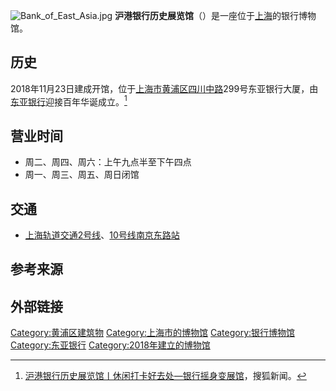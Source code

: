 [[File:Bank_of_East_Asia.jpg|thumb]]
'''沪港银行历史展览馆'''（{{lang-en|Shanghai and Hong Kong Museum of Banking History}}）是一座位于[[上海|上海]]的银行博物馆。

==历史==
2018年11月23日建成开馆，位于[[上海市|上海市]][[黄浦区|黄浦区]][[四川中路|四川中路]]299号东亚银行大厦，由[[东亚银行|东亚银行]]迎接百年华诞成立。<ref>[https://www.sohu.com/a/335134332_283238 沪港银行历史展览馆丨休闲打卡好去处—银行摇身变展馆]，搜狐新闻。</ref>

==营业时间==
*周二、周四、周六：上午九点半至下午四点
*周一、周三、周五、周日闭馆

==交通==
*[[上海轨道交通2号线|上海轨道交通2号线]]、[[上海轨道交通10号线|10号线]][[南京东路站|南京东路站]]

==参考来源==
{{reflist}}

==外部链接==
{{weibo|沪港银行历史展览馆}}

[[Category:黄浦区建筑物|Category:黄浦区建筑物]]
[[Category:上海市的博物馆|Category:上海市的博物馆]]
[[Category:银行博物馆|Category:银行博物馆]]
[[Category:东亚银行|Category:东亚银行]]
[[Category:2018年建立的博物馆|Category:2018年建立的博物馆]]